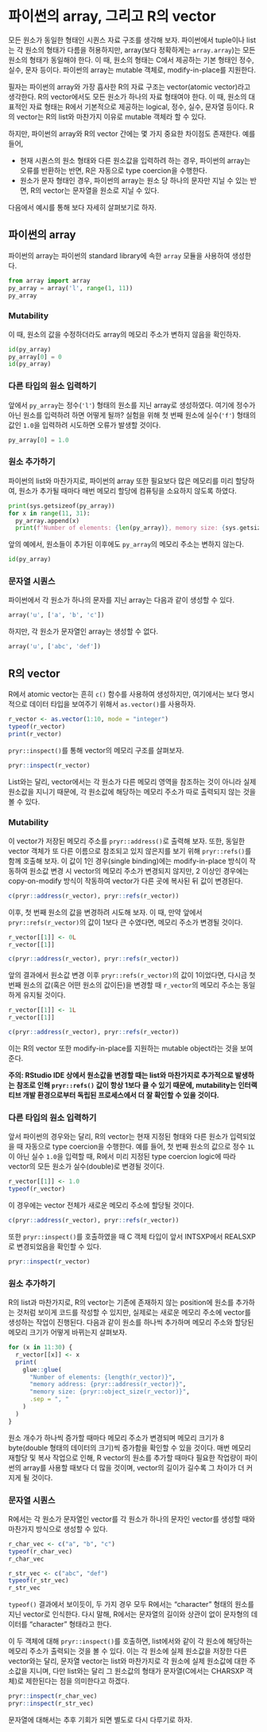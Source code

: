 # 파이썬의 array, 그리고 R의 vector {#array-vector}

모든 원소가 동일한 형태인 시퀀스 자료 구조를 생각해 보자. 파이썬에서 tuple이나 list는 각 원소의 형태가 다름을 허용하지만, array(보다 정확하게는 `array.array`)는 모든 원소의 형태가 동일해야 한다. 이 때, 원소의 형태는 C에서 제공하는 기본 형태인 정수, 실수, 문자 등이다. 파이썬의 array는 mutable 객체로, modify-in-place를 지원한다.

필자는 파이썬의 array와 가장 흡사한 R의 자료 구조는 vector(atomic vector)라고 생각한다. R의 vector에서도 모든 원소가 하나의 자료 형태여야 한다. 이 때, 원소의 대표적인 자료 형태는 R에서 기본적으로 제공하는 logical, 정수, 실수, 문자열 등이다. R의 vector는 R의 list와 마찬가지 이유로 mutable 객체라 할 수 있다.

하지만, 파이썬의 array와 R의 vector 간에는 몇 가지 중요한 차이점도 존재한다. 예를 들어,

- 현재 시퀀스의 원소 형태와 다른 원소값을 입력하려 하는 경우, 파이썬의 array는 오류를 반환하는 반면, R은 자동으로 type coercion을 수행한다.
- 원소가 문자 형태인 경우, 파이썬의 array는 원소 당 하나의 문자만 지닐 수 있는 반면, R의 vector는 문자열을 원소로 지닐 수 있다.

다음에서 예시를 통해 보다 자세히 살펴보기로 하자.


## 파이썬의 array

파이썬의 array는 파이썬의 standard library에 속한 `array` 모듈을 사용하여 생성한다.

```python
from array import array
py_array = array('l', range(1, 11))
py_array
```


### Mutability

이 때, 원소의 값을 수정하더라도 array의 메모리 주소가 변하지 않음을 확인하자.

```python
id(py_array)
py_array[0] = 0
id(py_array)
```


### 다른 타입의 원소 입력하기

앞에서 `py_array`는 정수(`'l'`) 형태의 원소를 지닌 array로 생성하였다. 여기에 정수가 아닌 원소를 입력하려 하면 어떻게 될까? 실험을 위해 첫 번째 원소에 실수(`'f'`) 형태의 값인 `1.0`을 입력하려 시도하면 오류가 발생할 것이다.

```python
py_array[0] = 1.0
```


### 원소 추가하기

파이썬의 list와 마찬가지로, 파이썬의 array 또한 필요보다 많은 메모리를 미리 할당하여, 원소가 추가될 때마다 매번 메모리 할당에 컴퓨팅을 소요하지 않도록 하였다.

```python
print(sys.getsizeof(py_array))
for x in range(11, 31):
  py_array.append(x)
  print(f'Number of elements: {len(py_array)}, memory size: {sys.getsizeof(py_array)}')
```

앞의 예에서, 원소들이 추가된 이후에도 `py_array`의 메모리 주소는 변하지 않는다.

```python
id(py_array)
```


### 문자열 시퀀스

파이썬에서 각 원소가 하나의 문자를 지닌 array는 다음과 같이 생성할 수 있다.

```python
array('u', ['a', 'b', 'c'])
```

하지만, 각 원소가 문자열인 array는 생성할 수 없다.

```python
array('u', ['abc', 'def'])
```



## R의 vector

R에서 atomic vector는 흔히 `c()` 함수를 사용하여 생성하지만, 여기에서는 보다 명시적으로 데이터 타입을 보여주기 위해서 `as.vector()`를 사용하자.

```r
r_vector <- as.vector(1:10, mode = "integer")
typeof(r_vector)
print(r_vector)
```

`pryr::inspect()`를 통해 vector의 메모리 구조를 살펴보자.

```r
pryr::inspect(r_vector)
```

List와는 달리, vector에서는 각 원소가 다른 메모리 영역을 참조하는 것이 아니라 실제 원소값을 지니기 때문에, 각 원소값에 해당하는 메모리 주소가 따로 출력되지 않는 것을 볼 수 있다.



### Mutability

이 vector가 저장된 메모리 주소를 `pryr::address()`로 출력해 보자. 또한, 동일한 vector 객체가 또 다른 이름으로 참조되고 있지 않은지를 보기 위해 `pryr::refs()`를 함께 호출해 보자. 이 값이 1인 경우(single binding)에는 modify-in-place 방식이 작동하여 원소값 변경 시 vector의 메모리 주소가 변경되지 않지만, 2 이상인 경우에는 copy-on-modify 방식이 작동하여 vector가 다른 곳에 복사된 뒤 값이 변경된다. 

```r
c(pryr::address(r_vector), pryr::refs(r_vector))
```


이후, 첫 번째 원소의 값을 변경하려 시도해 보자. 이 때, 만약 앞에서 `pryr::refs(r_vector)`의 값이 1보다 큰 수였다면, 메모리 주소가 변경될 것이다.

```r
r_vector[[1]] <- 0L
r_vector[[1]]

c(pryr::address(r_vector), pryr::refs(r_vector))
```

앞의 결과에서 원소값 변경 이후 `pryr::refs(r_vector)`의 값이 1이었다면, 다시금 첫 번째 원소의 값(혹은 어떤 원소의 값이든)을 변경할 때 `r_vector`의 메모리 주소는 동일하게 유지될 것이다.

```r
r_vector[[1]] <- 1L
r_vector[[1]]

c(pryr::address(r_vector), pryr::refs(r_vector))
```

이는 R의 vector 또한 modify-in-place를 지원하는 mutable object라는 것을 보여준다.

**주의: RStudio IDE 상에서 원소값을 변경할 때는 list와 마찬가지로 추가적으로 발생하는 참조로 인해 `pryr::refs()` 값이 항상 1보다 클 수 있기 때문에, mutability는 인터랙티브 개발 환경으로부터 독립된 프로세스에서 더 잘 확인할 수 있을 것이다.**


### 다른 타입의 원소 입력하기

앞서 파이썬의 경우와는 달리, R의 vector는 현재 지정된 형태와 다른 원소가 입력되었을 때 자동으로 type coercion을 수행한다. 예를 들어, 첫 번째 원소의 값으로 정수 `1L`이 아닌 실수 `1.0`을 입력할 때, R에서 미리 지정된 type coercion logic에 따라 vector의 모든 원소가 실수(double)로 변경될 것이다.

```r
r_vector[[1]] <- 1.0
typeof(r_vector)
```

이 경우에는 vector 전체가 새로운 메모리 주소에 할당될 것이다.

```r
c(pryr::address(r_vector), pryr::refs(r_vector))
```

또한 `pryr::inspect()`를 호출하였을 때 C 객체 타입이 앞서 INTSXP에서 REALSXP로 변경되었음을 확인할 수 있다.

```r
pryr::inspect(r_vector)
```



### 원소 추가하기

R의 list과 마찬가지로, R의 vector는 기존에 존재하지 않는 position에 원소를 추가하는 것처럼 보이게 코드를 작성할 수 있지만, 실제로는 새로운 메모리 주소에 vector를 생성하는 작업이 진행된다. 다음과 같이 원소를 하나씩 추가하며 메모리 주소와 할당된 메모리 크기가 어떻게 바뀌는지 살펴보자.

```r
for (x in 11:30) {
  r_vector[[x]] <- x
  print(
    glue::glue(
      "Number of elements: {length(r_vector)}",
      "memory address: {pryr::address(r_vector)}",
      "memory size: {pryr::object_size(r_vector)}",
      .sep = ", "
    )
  )
}
```

원소 개수가 하나씩 증가할 때마다 메모리 주소가 변경되며 메모리 크기가 8 byte(double 형태의 데이터의 크기)씩 증가함을 확인할 수 있을 것이다. 매번 메모리 재할당 및 복사 작업으로 인해, R vector의 원소를 추가할 때마다 필요한 작업량이 파이썬의 array를 사용할 때보다 더 많을 것이며, vector의 길이가 길수록 그 차이가 더 커지게 될 것이다.


### 문자열 시퀀스

R에서는 각 원소가 문자열인 vector를 각 원소가 하나의 문자인 vector를 생성할 때와 마찬가지 방식으로 생성할 수 있다.

```r
r_char_vec <- c("a", "b", "c")
typeof(r_char_vec)
r_char_vec
```

```r
r_str_vec <- c("abc", "def")
typeof(r_str_vec)
r_str_vec
```

`typeof()` 결과에서 보이듯이, 두 가지 경우 모두 R에서는 "character" 형태의 원소를 지닌 vector로 인식한다. 다시 말해, R에서는 문자열의 길이와 상관이 없이 문자형의 데이터를 "character" 형태라고 한다.

이 두 객체에 대해 `pryr::inspect()`를 호출하면, list에서와 같이 각 원소에 해당하는 메모리 주소가 출력되는 것을 볼 수 있다. 이는 각 원소에 실제 원소값을 저장한 다른 vector와는 달리, 문자열 vector는 list와 마찬가지로 각 원소에 실제 원소값에 대한 주소값을 지니며, 다만 list와는 달리 그 원소값의 형태가 문자열(C에서는 CHARSXP 객체)로 제한된다는 점을 의미한다고 하겠다. 

```r
pryr::inspect(r_char_vec)
pryr::inspect(r_str_vec)
```

문자열에 대해서는 추후 기회가 되면 별도로 다시 다루기로 하자.



